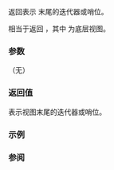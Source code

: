 {{cpp/ranges/drop_while_view/title|end}}
{{cpp/ranges/drop_while_view/navbar}}

{{ddcl|since=c++20|
constexpr auto end();
}}

返回表示 {{tt|drop_while_view}} 末尾的迭代器或哨位。

相当于返回 {{c|ranges::end(base_)}}，其中 {{rlpi|/#数据成员|base_}} 为底层视图。

===参数===
（无）

===返回值===
表示视图末尾的迭代器或哨位。

===示例===
{{example
|code=
#include &lt;cassert&gt;
#include &lt;iostream&gt;
#include &lt;ranges&gt;
 
int main()
{
    static constexpr auto data = {0, -1, -2, 3, 1, 4, 1, 5};
    auto view = std::ranges::drop_while_view{data, [](int x) { return x &lt;= 0; }&lt;!----&gt;}; 
    assert(view.end()[-1] == 5);
}
}}

===参阅===
{{dsc begin}}
{{dsc inc|cpp/ranges/adaptor/dsc begin|drop_while_view}}
{{dsc end}}

{{langlinks|en|es|ja|ru}}